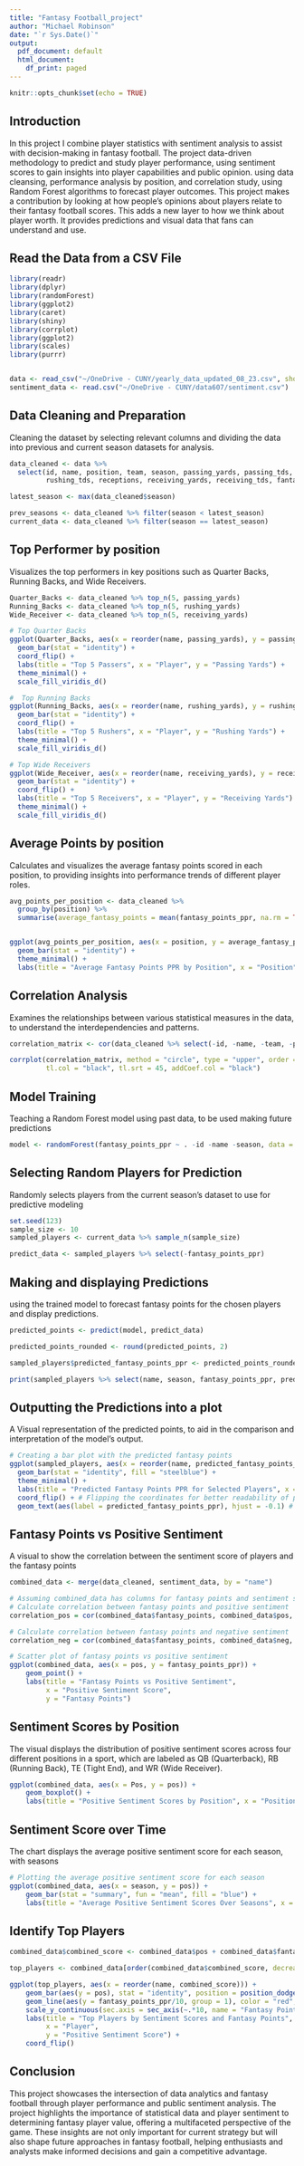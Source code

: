 ```yaml
---
title: "Fantasy Football_project"
author: "Michael Robinson"
date: "`r Sys.Date()`"
output:
  pdf_document: default
  html_document:
    df_print: paged
---
```


```r
knitr::opts_chunk$set(echo = TRUE)
```
## Introduction

In this project I combine player statistics with sentiment analysis to assist with  decision-making in fantasy football. The project data-driven methodology to predict and study player performance, using sentiment scores to gain insights into player capabilities and public opinion. using data cleansing, performance analysis by position, and correlation study, using  Random Forest algorithms to forecast player outcomes. This project makes a contribution by looking at how people's opinions about players relate to their fantasy football scores. This adds a new layer to how we think about player worth. It provides predictions and visual data that fans can understand and use.

## Read the Data from a CSV File

```r
library(readr)
library(dplyr)
library(randomForest)
library(ggplot2)
library(caret)
library(shiny)
library(corrplot)
library(ggplot2)
library(scales)
library(purrr)


data <- read_csv("~/OneDrive - CUNY/yearly_data_updated_08_23.csv", show_col_types = FALSE)
sentiment_data <- read.csv("~/OneDrive - CUNY/data607/sentiment.csv")

```

## Data Cleaning and Preparation

Cleaning the dataset by selecting relevant columns and dividing the data into previous and current season datasets for analysis.

```r
data_cleaned <- data %>%
  select(id, name, position, team, season, passing_yards, passing_tds, rushing_yards, 
         rushing_tds, receptions, receiving_yards, receiving_tds, fantasy_points_ppr)

latest_season <- max(data_cleaned$season)

prev_seasons <- data_cleaned %>% filter(season < latest_season)
current_data <- data_cleaned %>% filter(season == latest_season)

```

## Top Performer by position
Visualizes the top performers in key positions such as Quarter Backs, Running Backs, and Wide Receivers.

```r

Quarter_Backs <- data_cleaned %>% top_n(5, passing_yards)
Running_Backs <- data_cleaned %>% top_n(5, rushing_yards)
Wide_Receiver <- data_cleaned %>% top_n(5, receiving_yards)

# Top Quarter Backs
ggplot(Quarter_Backs, aes(x = reorder(name, passing_yards), y = passing_yards, fill = name)) +
  geom_bar(stat = "identity") +
  coord_flip() +
  labs(title = "Top 5 Passers", x = "Player", y = "Passing Yards") +
  theme_minimal() +
  scale_fill_viridis_d()

#  Top Running Backs
ggplot(Running_Backs, aes(x = reorder(name, rushing_yards), y = rushing_yards, fill = name)) +
  geom_bar(stat = "identity") +
  coord_flip() +
  labs(title = "Top 5 Rushers", x = "Player", y = "Rushing Yards") +
  theme_minimal() +
  scale_fill_viridis_d()

# Top Wide Receivers
ggplot(Wide_Receiver, aes(x = reorder(name, receiving_yards), y = receiving_yards, fill = name)) +
  geom_bar(stat = "identity") +
  coord_flip() +
  labs(title = "Top 5 Receivers", x = "Player", y = "Receiving Yards") +
  theme_minimal() +
  scale_fill_viridis_d()

```

## Average Points by position
Calculates and visualizes the average fantasy points scored in each position,  to providing insights into performance trends of different player roles.

```r


avg_points_per_position <- data_cleaned %>%
  group_by(position) %>%
  summarise(average_fantasy_points = mean(fantasy_points_ppr, na.rm = TRUE))


ggplot(avg_points_per_position, aes(x = position, y = average_fantasy_points, fill = position)) +
  geom_bar(stat = "identity") +
  theme_minimal() +
  labs(title = "Average Fantasy Points PPR by Position", x = "Position", y = "Average Fantasy Points")

```

## Correlation Analysis
Examines the relationships between various statistical measures in the data, to understand the interdependencies and patterns.

```r

correlation_matrix <- cor(data_cleaned %>% select(-id, -name, -team, -position))

corrplot(correlation_matrix, method = "circle", type = "upper", order = "hclust", 
         tl.col = "black", tl.srt = 45, addCoef.col = "black")

```

## Model Training
Teaching a Random Forest model using past data, to be used making future predictions

```r

model <- randomForest(fantasy_points_ppr ~ . -id -name -season, data = prev_seasons)


```

## Selecting Random Players for Prediction

Randomly selects players from the current season's dataset to use for predictive modeling

```r
set.seed(123) 
sample_size <- 10 
sampled_players <- current_data %>% sample_n(sample_size)

predict_data <- sampled_players %>% select(-fantasy_points_ppr)


```

## Making and displaying Predictions

using the trained model to forecast fantasy points for the chosen players and display predictions.

```r
predicted_points <- predict(model, predict_data)

predicted_points_rounded <- round(predicted_points, 2)

sampled_players$predicted_fantasy_points_ppr <- predicted_points_rounded

print(sampled_players %>% select(name, season, fantasy_points_ppr, predicted_fantasy_points_ppr))

```

## Outputting the Predictions into a plot

A Visual representation of the predicted points, to aid in the comparison and interpretation of the model's output.

```r

# Creating a bar plot with the predicted fantasy points
ggplot(sampled_players, aes(x = reorder(name, predicted_fantasy_points_ppr), y = predicted_fantasy_points_ppr)) +
  geom_bar(stat = "identity", fill = "steelblue") +
  theme_minimal() +
  labs(title = "Predicted Fantasy Points PPR for Selected Players", x = "Player", y = "Predicted Fantasy Points PPR") +
  coord_flip() + # Flipping the coordinates for better readability of player names
  geom_text(aes(label = predicted_fantasy_points_ppr), hjust = -0.1) # Adding labels to the bars

```

## Fantasy Points vs Positive Sentiment

A visual to show the correlation between the sentiment score of players and the fantasy points

```r

combined_data <- merge(data_cleaned, sentiment_data, by = "name")

# Assuming combined_data has columns for fantasy points and sentiment scores
# Calculate correlation between fantasy points and positive sentiment
correlation_pos = cor(combined_data$fantasy_points, combined_data$pos, use = "complete.obs")

# Calculate correlation between fantasy points and negative sentiment
correlation_neg = cor(combined_data$fantasy_points, combined_data$neg, use = "complete.obs")

# Scatter plot of fantasy points vs positive sentiment
ggplot(combined_data, aes(x = pos, y = fantasy_points_ppr)) +
    geom_point() +
    labs(title = "Fantasy Points vs Positive Sentiment",
         x = "Positive Sentiment Score",
         y = "Fantasy Points")

```

## Sentiment Scores by Position

The visual displays the distribution of positive sentiment scores across four different positions in a sport, which are labeled as QB (Quarterback), RB (Running Back), TE (Tight End), and WR (Wide Receiver).

```r

ggplot(combined_data, aes(x = Pos, y = pos)) +
    geom_boxplot() +
    labs(title = "Positive Sentiment Scores by Position", x = "Position", y = "Positive Sentiment Score")

``` 

## Sentiment Score over Time 
The chart displays the average positive sentiment score for each season, with seasons 

```r

# Plotting the average positive sentiment score for each season
ggplot(combined_data, aes(x = season, y = pos)) +
    geom_bar(stat = "summary", fun = "mean", fill = "blue") +
    labs(title = "Average Positive Sentiment Scores Over Seasons", x = "Season", y = "Average Positive Sentiment Score")

```

## Identify Top  Players

```r

combined_data$combined_score <- combined_data$pos + combined_data$fantasy_points_ppr

top_players <- combined_data[order(combined_data$combined_score, decreasing = TRUE), ][1:10, ]

ggplot(top_players, aes(x = reorder(name, combined_score))) +
    geom_bar(aes(y = pos), stat = "identity", position = position_dodge(), fill = "blue") +
    geom_line(aes(y = fantasy_points_ppr/10, group = 1), color = "red", size = 1) + # scaling down fantasy points for visualization
    scale_y_continuous(sec.axis = sec_axis(~.*10, name = "Fantasy Points PPR")) +
    labs(title = "Top Players by Sentiment Scores and Fantasy Points",
         x = "Player",
         y = "Positive Sentiment Score") +
    coord_flip()

```

## Conclusion 
This project showcases the intersection of data analytics and fantasy football through player performance and public sentiment analysis. The project highlights the importance of statistical data and player sentiment to determining fantasy player value, offering a multifaceted perspective of the game. These insights are not only important for current strategy but will also shape future approaches in fantasy football, helping enthusiasts and analysts make informed decisions and gain a competitive advantage.